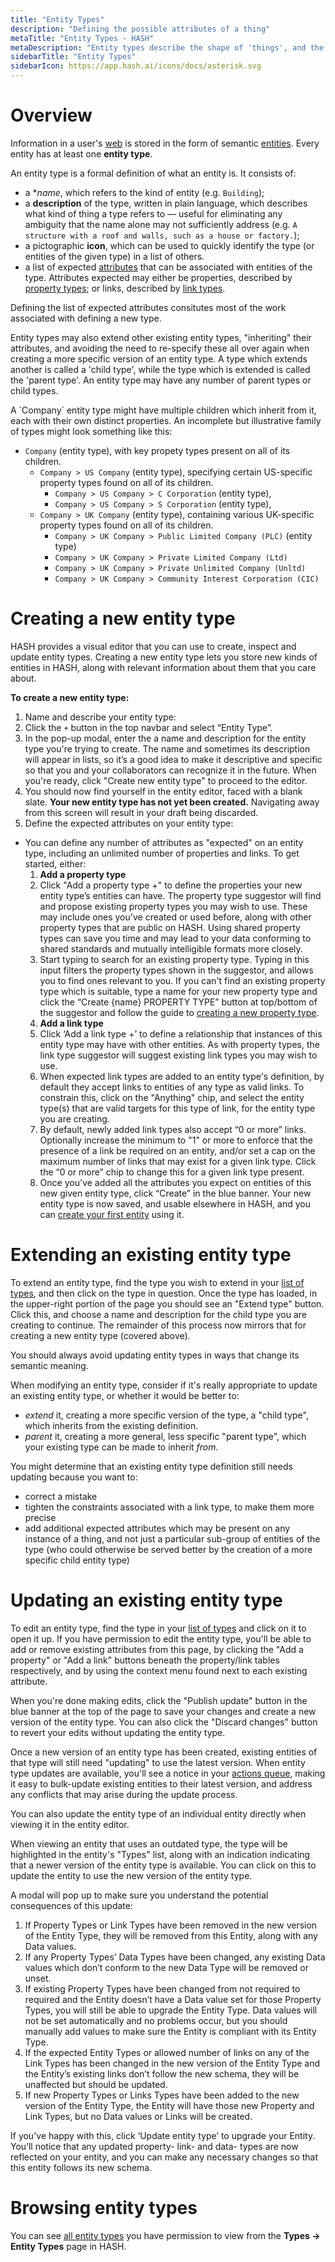 ```yaml
---
title: "Entity Types"
description: "Defining the possible attributes of a thing"
metaTitle: "Entity Types - HASH"
metaDescription: "Entity types describe the shape of 'things', and the kind of attributes that are expected to be associated with them"
sidebarTitle: "Entity Types"
sidebarIcon: https://app.hash.ai/icons/docs/asterisk.svg
---
```


# Overview

Information in a user's [web](/guide/webs) is stored in the form of semantic [entities](/guide/entities). Every entity has at least one **entity type**.

An entity type is a formal definition of what an entity is. It consists of:

- a **name*, which refers to the kind of entity (e.g. `Building`);
- a **description** of the type, written in plain language, which describes what kind of thing a type refers to — useful for eliminating any ambiguity that the name alone may not sufficiently address (e.g. `A structure with a roof and walls, such as a house or factory.`);
- a pictographic **icon**, which can be used to quickly identify the type (or entities of the given type) in a list of others.
- a list of expected [attributes](/guide/entities/attributes) that can be associated with entities of the type. Attributes expected may either be properties, described by [property types](/guide/types/property-types); or links, described by [link types](/guide/types/link-types).

Defining the list of expected attributes consitutes most of the work associated with defining a new type.

Entity types may also extend other existing entity types, "inheriting" their attributes, and avoiding the need to re-specify these all over again when creating a more specific version of an entity type. A type which extends another is called a 'child type', while the type which is extended is called the 'parent type'. An entity type may have any number of parent types or child types.

<Toggle title="Example of entity type inheritance">
  A `Company` entity type might have multiple children which inherit from it, each with their own distinct properties. An incomplete but illustrative family of types might look something like this:

  - `Company` (entity type), with key propety types present on all of its children.
    - `Company > US Company` (entity type), specifying certain US-specific property types found on all of its children.
      - `Company > US Company > C Corporation` (entity type),
      - `Company > US Company > S Corporation` (entity type), 
    - `Company > UK Company` (entity type), containing various UK-specific property types found on all of its children.
      - `Company > UK Company > Public Limited Company (PLC)` (entity type)
      - `Company > UK Company > Private Limited Company (Ltd)`
      - `Company > UK Company > Private Unlimited Company (Unltd)`
      - `Company > UK Company > Community Interest Corporation (CIC)`

</Toggle>

# Creating a new entity type

HASH provides a visual editor that you can use to create, inspect and update entity types. Creating a new entity type lets you store new kinds of entities in HASH, along with relevant information about them that you care about.

**To create a new entity type:**

1. Name and describe your entity type:
  1. Click the `+` button in the top navbar and select “Entity Type”.
  1. In the pop-up modal, enter the a name and description for the entity type you're trying to create. The name and sometimes its description will appear in lists, so it’s a good idea to make it descriptive and specific so that you and your collaborators can recognize it in the future. When you're ready, click "Create new entity type" to proceed to the editor.
  1. You should now find yourself in the entity editor, faced with a blank slate. **Your new entity type has not yet been created.** Navigating away from this screen will result in your draft being discarded.
1. Define the expected attributes on your entity type:
  - You can define any number of attributes as "expected" on an entity type, including an unlimited number of properties and links. To get started, either:
    1. **Add a property type**
      1. Click "Add a property type +" to define the properties your new entity type’s entities can have. The property type suggestor will find and propose existing property types you may wish to use. These may include ones you've created or used before, along with other property types that are public on HASH. Using shared property types can save you time and may lead to your data conforming to shared standards and mutually intelligible formats more closely.
      1. Start typing to search for an existing property type. Typing in this input filters the property types shown in the suggestor, and allows you to find ones relevant to you. If you can't find an existing property type which is suitable, type a name for your new property type and click the  “Create {name} PROPERTY TYPE” button at top/bottom of the suggestor and follow the guide to [creating a new property type](/guides/types/property-types#creating-a-new-property-type).
    1. **Add a link type**
      1. Click ‘Add a link type +’ to define a relationship that instances of this entity type may have with other entities. As with property types, the link type suggestor will suggest existing link types you may wish to use. 
      1. When expected link types are added to an entity type's definition, by default they accept links to entities of any type as valid links. To constrain this, click on the "Anything" chip, and select the entity type(s) that are valid targets for this type of link, for the entity type you are creating.
      1. By default, newly added link types also accept “0 or more” links. Optionally increase the minimum to "1" or more to enforce that the presence of a link be required on an entity, and/or set a cap on the maximum number of links that may exist for a given link type. Click the “0 or more” chip to change this for a given link type present.
    1. Once you've added all the attributes you expect on entities of this new given entity type, click “Create” in the blue banner. Your new entity type is now saved, and usable elsewhere in HASH, and you can [create your first entity](/guide/entities/creating) using it.

# Extending an existing entity type

To extend an entity type, find the type you wish to extend in your [list of types](https://app.hash.ai/types), and then click on the type in question. Once the type has loaded, in the upper-right portion of the page you should see an "Extend type" button. Click this, and choose a name and description for the child type you are creating to continue. The remainder of this process now mirrors that for creating a new entity type (covered above).

<Toggle title="When is it appropriate to extend an entity type, instead of update it?">

You should always avoid updating entity types in ways that change its semantic meaning.

When modifying an entity type, consider if it's really appropriate to update an existing entity type, or whether it would be better to:

- _extend_ it, creating a more specific version of the type, a "child type", which inherits from the existing definition.
- _parent_ it, creating a more general, less specific "parent type", which your existing type can be made to inherit _from_.

You might determine that an existing entity type definition still needs updating because you want to:

- correct a mistake
- tighten the constraints associated with a link type, to make them more precise
- add additional expected attributes which may be present on any instance of a thing, and not just a particular sub-group of entities of the type (who could otherwise be served better by the creation of a more specific child entity type)

</Toggle>

# Updating an existing entity type

To edit an entity type, find the type in your [list of types](https://app.hash.ai/types) and click on it to open it up. If you have permission to edit the entity type, you'll be able to add or remove existing attributes from this page, by clicking the "Add a property" or "Add a link" buttons beneath the property/link tables respectively, and by using the context menu found next to each existing attribute.

When you're done making edits, click the "Publish update" button in the blue banner at the top of the page to save your changes and create a new version of the entity type. You can also click the "Discard changes" button to revert your edits without updating the entity type.

Once a new version of an entity type has been created, existing entities of that type will still need "updating" to use the latest version. When entity type updates are available, you'll see a notice in your [actions queue](/guide/inbox/actions), making it easy to bulk-update existing entities to their latest version, and address any conflicts that may arise during the update process.

You can also update the entity type of an individual entity directly when viewing it in the entity editor.

<Toggle title="Updating an individual entity">

When viewing an entity that uses an outdated type, the type will be highlighted in the entity's "Types" list, along with an indication indicating that a newer version of the entity type is available. You can click on this to update the entity to use the new version of the entity type.

A modal will pop up to make sure you understand the potential consequences of this update:

   1. If Property Types or Link Types have been removed in the new version of the Entity Type, they will be removed from this Entity, along with any Data values.
   1. If any Property Types’ Data Types have been changed, any existing Data values which don’t conform to the new Data Type will be removed or unset.
   1. If existing Property Types have been changed from not required to required and the Entity doesn’t have a Data value set for those Property Types, you will still be able to upgrade the Entity Type. Data values will not be set automatically and no problems occur, but you should manually add values to make sure the Entity is compliant with its Entity Type.
   1. If the expected Entity Types or allowed number of links on any of the Link Types has been changed in the new version of the Entity Type and the Entity’s existing links don’t follow the new schema, they will be unaffected but should be updated.
   1. If new Property Types or Links Types have been added to the new version of the Entity Type, the Entity will have those new Property and Link Types, but no Data values or Links will be created.

If you've happy with this, click ‘Update entity type’ to upgrade your Entity. You’ll notice that any updated property- link- and data- types are now reflected on your entity, and you can make any necessary changes so that this entity follows its new schema.

</Toggle>

# Browsing entity types

You can see [all entity types](https://app.hash.ai/types/entity-type) you have permission to view from the **Types -> Entity Types** page in HASH.